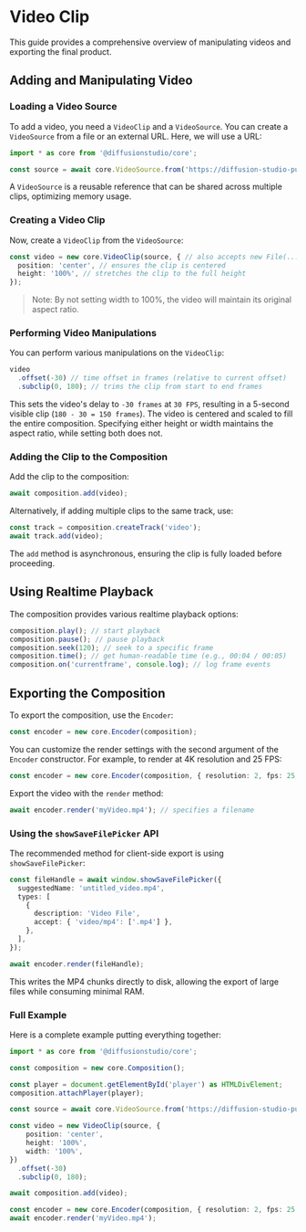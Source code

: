 # Video Clip

This guide provides a comprehensive overview of manipulating videos and exporting the final product.

## Adding and Manipulating Video

### Loading a Video Source

To add a video, you need a `VideoClip` and a `VideoSource`. You can create a `VideoSource` from a file or an external URL. Here, we will use a URL:

```typescript
import * as core from '@diffusionstudio/core';

const source = await core.VideoSource.from('https://diffusion-studio-public.s3.eu-central-1.amazonaws.com/videos/big_buck_bunny_1080p_30fps.mp4');
```

A `VideoSource` is a reusable reference that can be shared across multiple clips, optimizing memory usage.

### Creating a Video Clip

Now, create a `VideoClip` from the `VideoSource`:

```typescript
const video = new core.VideoClip(source, { // also accepts new File(...)
  position: 'center', // ensures the clip is centered
  height: '100%', // stretches the clip to the full height
}); 
```

> Note: By not setting width to 100%, the video will maintain its original aspect ratio.

### Performing Video Manipulations

You can perform various manipulations on the `VideoClip`:

```typescript
video
  .offset(-30) // time offset in frames (relative to current offset)
  .subclip(0, 180); // trims the clip from start to end frames
```

This sets the video's delay to `-30 frames` at `30 FPS`, resulting in a 5-second visible clip (`180 - 30 = 150 frames`). The video is centered and scaled to fill the entire composition. Specifying either height or width maintains the aspect ratio, while setting both does not.

### Adding the Clip to the Composition

Add the clip to the composition:

```typescript
await composition.add(video);
```

Alternatively, if adding multiple clips to the same track, use:

```typescript
const track = composition.createTrack('video');
await track.add(video);
```

The `add` method is asynchronous, ensuring the clip is fully loaded before proceeding.

## Using Realtime Playback

The composition provides various realtime playback options:

```typescript
composition.play(); // start playback
composition.pause(); // pause playback
composition.seek(120); // seek to a specific frame
composition.time(); // get human-readable time (e.g., 00:04 / 00:05)
composition.on('currentframe', console.log); // log frame events
```

## Exporting the Composition

To export the composition, use the `Encoder`:

```typescript
const encoder = new core.Encoder(composition);
```

You can customize the render settings with the second argument of the `Encoder` constructor. For example, to render at 4K resolution and 25 FPS:

```typescript
const encoder = new core.Encoder(composition, { resolution: 2, fps: 25 });
```

Export the video with the `render` method:

```typescript
await encoder.render('myVideo.mp4'); // specifies a filename
```

### Using the `showSaveFilePicker` API

The recommended method for client-side export is using `showSaveFilePicker`:

```typescript
const fileHandle = await window.showSaveFilePicker({
  suggestedName: 'untitled_video.mp4',
  types: [
    {
      description: 'Video File',
      accept: { 'video/mp4': ['.mp4'] },
    },
  ],
});

await encoder.render(fileHandle);
```

This writes the MP4 chunks directly to disk, allowing the export of large files while consuming minimal RAM.

### Full Example

Here is a complete example putting everything together:

```typescript
import * as core from '@diffusionstudio/core';

const composition = new core.Composition();

const player = document.getElementById('player') as HTMLDivElement;
composition.attachPlayer(player);

const source = await core.VideoSource.from('https://diffusion-studio-public.s3.eu-central-1.amazonaws.com/videos/big_buck_bunny_1080p_30fps.mp4');

const video = new VideoClip(source, {
    position: 'center',
    height: '100%',
    width: '100%',
})
  .offset(-30)
  .subclip(0, 180);

await composition.add(video);

const encoder = new core.Encoder(composition, { resolution: 2, fps: 25 });
await encoder.render('myVideo.mp4');
```
